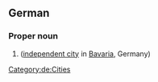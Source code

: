 ==German==
{{wikipedia}}
{{wikipedia|lang=de}}

===Proper noun===
{{de-proper noun}}

# {{l|en|Landshut}} ([[independent city]] in [[Bavaria]], Germany)
[[Category:de:Cities]]